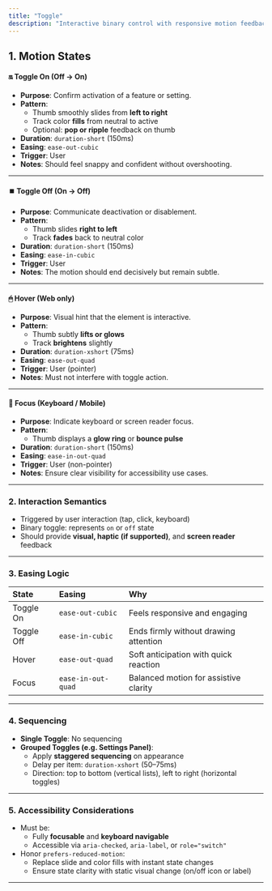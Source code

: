 ```yaml
---
title: "Toggle"
description: "Interactive binary control with responsive motion feedback. Used in settings, preferences, and quick-access panels."
---
```


## 1. Motion States

#### 🔛 **Toggle On (Off → On)**

- **Purpose**: Confirm activation of a feature or setting.
- **Pattern**:
  - Thumb smoothly slides from **left to right**
  - Track color **fills** from neutral to active
  - Optional: **pop or ripple** feedback on thumb
- **Duration**: `duration-short` (150ms)
- **Easing**: `ease-out-cubic`
- **Trigger**: User
- **Notes**: Should feel snappy and confident without overshooting.

---

#### ⏹️ **Toggle Off (On → Off)**

- **Purpose**: Communicate deactivation or disablement.
- **Pattern**:
  - Thumb slides **right to left**
  - Track **fades** back to neutral color
- **Duration**: `duration-short` (150ms)
- **Easing**: `ease-in-cubic`
- **Trigger**: User
- **Notes**: The motion should end decisively but remain subtle.

---

#### 🖱 **Hover (Web only)**

- **Purpose**: Visual hint that the element is interactive.
- **Pattern**:
  - Thumb subtly **lifts or glows**
  - Track **brightens** slightly
- **Duration**: `duration-xshort` (75ms)
- **Easing**: `ease-out-quad`
- **Trigger**: User (pointer)
- **Notes**: Must not interfere with toggle action.

---

#### 🎯 **Focus (Keyboard / Mobile)**

- **Purpose**: Indicate keyboard or screen reader focus.
- **Pattern**:
  - Thumb displays a **glow ring** or **bounce pulse**
- **Duration**: `duration-short` (150ms)
- **Easing**: `ease-in-out-quad`
- **Trigger**: User (non-pointer)
- **Notes**: Ensure clear visibility for accessibility use cases.

---

### 2. Interaction Semantics

- Triggered by user interaction (tap, click, keyboard)
- Binary toggle: represents `on` or `off` state
- Should provide **visual, haptic (if supported)**, and **screen reader** feedback

---

### 3. Easing Logic

| **State**  | **Easing**         | **Why**                               |
| :--------- | :----------------- | :------------------------------------ |
| Toggle On  | `ease-out-cubic`   | Feels responsive and engaging         |
| Toggle Off | `ease-in-cubic`    | Ends firmly without drawing attention |
| Hover      | `ease-out-quad`    | Soft anticipation with quick reaction |
| Focus      | `ease-in-out-quad` | Balanced motion for assistive clarity |

---

### 4. Sequencing

- **Single Toggle**: No sequencing
- **Grouped Toggles (e.g. Settings Panel)**:
  - Apply **staggered sequencing** on appearance
  - Delay per item: `duration-xshort` (50–75ms)
  - Direction: top to bottom (vertical lists), left to right (horizontal toggles)

---

### 5. Accessibility Considerations

- Must be:
  - Fully **focusable** and **keyboard navigable**
  - Accessible via `aria-checked`, `aria-label`, or `role="switch"`
- Honor `prefers-reduced-motion`:
  - Replace slide and color fills with instant state changes
  - Ensure state clarity with static visual change (on/off icon or label)

---